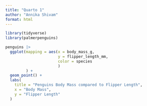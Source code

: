 ```yaml
---
title: "Quarto 1"
author: "Annika Shivam"
format: html
---
```

```r
library(tidyverse)
library(palmerpenguins)
```

```r
penguins |> 
  ggplot(mapping = aes(x = body_mass_g, 
                       y = flipper_length_mm,
                       color = species
                       )
         ) + 
  geom_point() + 
  labs(
    title = "Penguins Body Mass compared to Flipper Length",
    x = "Body Mass",
    y = "Flipper Length"
  )
```


